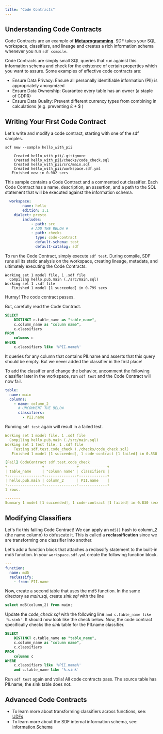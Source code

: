 ```yaml
---
title: "Code Contracts"
---
```


## Understanding Code Contracts
Code Contracts are an example of [**Metaprogramming**](https://en.wikipedia.org/wiki/Metaprogramming). SDF takes your SQL workspace, classifiers, and lineage and creates a rich information schema whenever you run `sdf compile`.

Code Contracts are simply small SQL queries that run against this information schema and check for the existence of certain properties which you want to assure. Some examples of effective code contracts are:

 - Ensure Data Privacy: Ensure all personally identifiable information (PII) is appropriately anonymized
 - Ensure Data Ownership: Guarantee every table has an owner (a staple of GDPR)
 - Ensure Data Quality: Prevent different currency types from combining in calculations (e.g. preventing £ + $ )

## Writing Your First Code Contract
Let's write and modify a code contract, starting with one of the sdf samples.

```shell
sdf new --sample hello_with_pii
```
```shell
    Created hello_with_pii/.gitignore
    Created hello_with_pii/checks/code_check.sql
    Created hello_with_pii/src/main.sql
    Created hello_with_pii/workspace.sdf.yml
   Finished new in 0.002 secs

```
This sample contains a Code Contract and a commented out classifier. Each Code Contract has a name, description, an assertion, and a path to the SQL statement that will be executed against the information schema.

```yml
  workspace:
		name: hello
		edition: 1.1
    dialect: presto
		includes:
			- path: src
            # ADD THE BELOW #
            - path: checks
              type: code-contract
              default-schema: test
              default-catalog: sdf
```
To run the Code Contract, simply execute `sdf test`. During compile, SDF runs all its static analysis on the workspace, creating lineage, metadata, and ultimately executing the Code Contracts.

```shell
Working set 1 model file, 1 .sdf file
  Compiling hello.pub.main (./src/main.sql)
Working set 1 .sdf file
   Finished 1 model [1 succeeded] in 0.799 secs

```

Hurray! The code contract passes.

But, carefully read the Code Contract. 

```sql
SELECT
    DISTINCT c.table_name as "table_name",
    c.column_name as "column name",
    c.classifiers
FROM
    columns c
WHERE
    c.classifiers like '%PII.name%'
```

It queries for any column that contains PII.name and asserts that this query should be empty. But we never added the classifier in the first place!

To add the classifier and change the behavior, uncomment the following classifier later in the workspace, run `sdf test` and the Code Contract will now fail.
```yml
table:
  name: main
  columns:
    - name: column_2
      # UNCOMMENT THE BELOW
      classifiers:
        - PII.name
```
Running `sdf test` again will result in a failed test. 

```yaml
Working set 1 model file, 1 .sdf file
  Compiling hello.pub.main (./src/main.sql)
Working set 1 test file, 1 .sdf file
    Testing sdf.test.code_check (./checks/code_check.sql)
   Finished 1 model [1 succeeded], 1 code-contract [1 failed] in 0.830 secs, for details see below.

[Fail] CodeContract sdf.test.code_check
+----------------+---------------+-------------+
| table_name     | "column name" | classifiers |
+----------------+---------------+-------------+
| hello.pub.main | column_2      | PII.name    |
+----------------+---------------+-------------+
1 rows.

-------
Summary 1 model [1 succeeded], 1 code-contract [1 failed] in 0.830 secs.
```
## Modifying Classifiers
Let's fix this failing Code Contract! We can apply an `md5()` hash to column_2 (the name column) to obfuscate it. This is called a **reclassification** since we are transforming one classifier into another.

Let's add a function block that attaches a reclassify statement to the built-in md5 function. In your `workspace.sdf.yml` create the following function block.

```yml
---
function:
  name: md5
  reclassify:
    - from: PII.name
```
Now, create a second table that uses the md5 function. 
In the same directory as *main.sql*, create *sink.sql* with the line
```sql
select md5(column_2) from main;
```
Update the *code_check.sql* with the following line `and c.table_name like '%.sink'`. It should now look like the check below.
Now, the code contract specifically checks the *sink* table for the PII.name classifier.

```sql
SELECT
    DISTINCT c.table_name as "table_name",
    c.column_name as "column name",
    c.classifiers
FROM
    columns c
WHERE
    c.classifiers like '%PII.name%'
    and c.table_name like '%.sink'
```

Run `sdf test` again and voila! All code contracts pass. The source table has PII.name, the sink table does not. 

## Advanced Code Contracts

 - To learn more about transforming classifiers across functions, see: [UDFs](/guide/udf)
 - To learn more about the SDF internal information schema, see: [Information Schema](/reference/sdf-information-schema)
